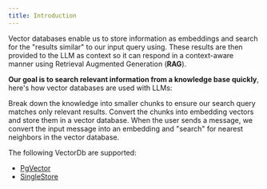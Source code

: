 ```yaml
---
title: Introduction
---
```


Vector databases enable us to store information as embeddings and search for the "results similar" to our input query using. These results are then provided to the LLM as context so it can respond in a context-aware manner using Retrieval Augmented Generation (**RAG**).

**Our goal is to search relevant information from a knowledge base quickly**, here's how vector databases are used with LLMs:

<Steps>
  <Step title="Chunk the information">
   Break down the knowledge into smaller chunks to ensure our search query matches only relevant results.
  </Step>
  <Step title="Load the knowledge base">
    Convert the chunks into embedding vectors and store them in a vector database.
  </Step>
  <Step title="Search the knowledge base">
    When the user sends a message, we convert the input message into an embedding and "search" for nearest neighbors in the vector database.
  </Step>
</Steps>

The following VectorDb are supported:

- [PgVector](/vectordb/pgvector)
- [SingleStore](/vectordb/singlestore)
